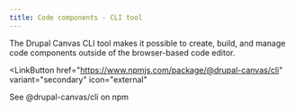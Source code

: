```yaml
---
title: Code components - CLI tool
---
```



The Drupal Canvas CLI tool makes it possible to create, build, and manage
code components outside of the browser-based code editor.

<LinkButton
  href="https://www.npmjs.com/package/@drupal-canvas/cli"
  variant="secondary"
  icon="external"
>
  See @drupal-canvas/cli on npm
</LinkButton>
